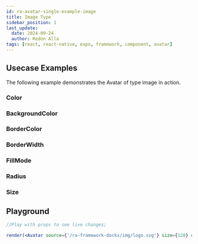 ```yaml
---
id: ra-avatar-single-example-image
title: Image Type
sidebar_position: 1
last_update:
  date: 2024-09-24
  author: Redon Alla
tags: [react, react-native, expo, framework, component, avatar]
---
```


## Usecase Examples

The following example demonstrates the Avatar of type image in action.

### Color


<Color />

### BackgroundColor


<BackgroundColor />

### BorderColor


<BorderColor />

### BorderWidth


<BorderWidth />

### FillMode


<FillMode />

### Radius


<Radius />

### Size


<Size />

## Playground

```jsx live noInline
//Play with props to see live changes;

render(<Avatar source={'/ra-framework-docks/img/logo.svg'} size={120} color='primary' borderWidth='thin' fillMode='ghost' borderColor='crimson'/>);
```